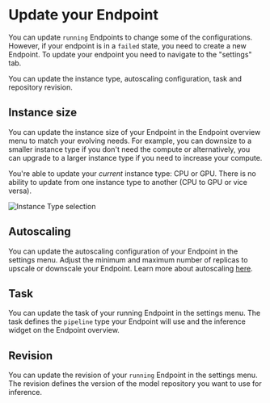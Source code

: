 # Update your Endpoint

You can update `running` Endpoints to change some of the configurations. However, if your endpoint is in a `failed` state, you need to create a new Endpoint. To update your endpoint you need to navigate to the "settings" tab.

You can update the instance type, autoscaling configuration, task and repository revision.

## Instance size

You can update the instance size of your Endpoint in the Endpoint overview menu to match your evolving needs. For example, you can downsize to a smaller instance type if you don't need the compute or alternatively, you can upgrade to a larger instance type if you need to increase your compute.

You're able to update your _current_ instance type: CPU or GPU. There is no ability to update from one instance type to another (CPU to GPU or vice versa).

<img
  src="https://raw.githubusercontent.com/huggingface/hf-endpoints-documentation/main/assets/update_instance_type.png"
  alt="Instance Type selection"
/>

## Autoscaling

You can update the autoscaling configuration of your Endpoint in the settings menu. Adjust the minimum and maximum number of replicas to upscale or downscale your Endpoint. Learn more about autoscaling [here](https://huggingface.co/docs/inference-endpoints/faq#q-how-does-autoscaling-work).

## Task

You can update the task of your running Endpoint in the settings menu. The task defines the `pipeline` type your Endpoint will use and the inference widget on the Endpoint overview.

## Revision

You can update the revision of your `running` Endpoint in the settings menu. The revision defines the version of the model repository you want to use for inference.
